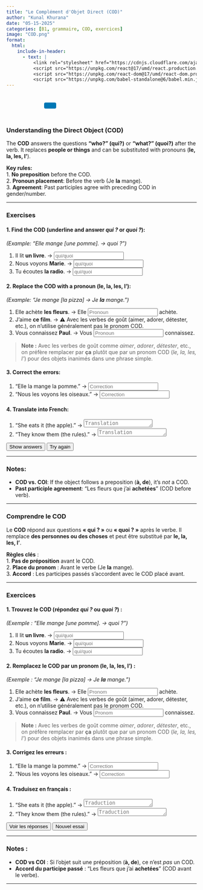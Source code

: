 ```yaml
---
title: "Le Complément d'Objet Direct (COD)"  
author: "Kunal Khurana"  
date: "05-15-2025"  
categories: [B1, grammaire, COD, exercices]  
image: "COD.png"  
format:
  html:
    include-in-header:
      - text: |
          <link rel="stylesheet" href="https://cdnjs.cloudflare.com/ajax/libs/font-awesome/6.0.0/css/all.min.css">
          <script src="https://unpkg.com/react@17/umd/react.production.min.js"></script>
          <script src="https://unpkg.com/react-dom@17/umd/react-dom.production.min.js"></script>
          <script src="https://unpkg.com/babel-standalone@6/babel.min.js"></script>
---
```


::: {style="text-align: left; padding: 10px;"}
<a href="mailto:frenchwithkunal@gmail.com" target="_blank" style="margin: 0 10px; color: #000;"><i class="fas fa-envelope fa-lg"></i></a> <a href="https://www.instagram.com/frenchwithkunal" target="_blank" style="margin: 0 10px; color: #E1306C;"><i class="fab fa-instagram fa-lg"></i></a> <a href="https://frenchwithkunal.ca" target="_blank" style="margin: 0 10px; color: #0077b5;"><i class="fas fa-globe fa-lg"></i></a> <a href="https://whatsapp.com/channel/0029Vb57n2e7dmegpjYpyi3V" target="_blank" style="margin: 0 10px; color: #25D366;"><i class="fab fa-whatsapp fa-lg"></i></a> <button onclick="copyLink()" style="background-color: #0077b5; color: white; padding: 8px 16px; border: none; border-radius: 4px; cursor: pointer; margin-left: 10px;"> <i class="fas fa-copy"></i> </button> [Link copied!]{#copy-message style="margin-left: 10px; color: green; display: none;"}
:::

::: {#react-root}
:::

```{=html}
<script type="text/babel">
 const ProfilePage = () => {
  const { useState, useEffect } = React;
  const [redirectCounter, setRedirectCounter] = useState(4);
  const [isRedirecting, setIsRedirecting] = useState(false);

  const isFrench = document.documentElement.lang === "fr";

  const translations = {
    noAccess: isFrench 
      ? "Vous n'avez pas accès à cette page. Si vous pensez que vous avez accès, veuillez <a href='https://frenchwithkunal.ca/login.html'>vous connecter</a>."
      : "You don't have access to this page. If you think you have, kindly <a href='https://frenchwithkunal.ca/login.html'>login</a>.",
    subscribe: isFrench
      ? "Veuillez vous abonner pour obtenir l'accès."
      : "Please subscribe to gain access.",
    redirecting: isFrench
      ? `Redirection vers la page d'abonnement dans ${redirectCounter} secondes...`
      : `Redirecting to subscription page in ${redirectCounter} seconds...`
  };

  const refreshToken = async () => {
    const storedRefreshToken = localStorage.getItem("refreshToken");

    if (!storedRefreshToken) {
      window.location.href = "/login.html";
      return null;
    }

    try {
      const response = await fetch("https://frenchwithkunal-cdf6ea3f88ce.herokuapp.com/api/v1/auth/refresh-token", {
        method: "POST",
        headers: {
          "Content-Type": "application/json",
        },
        body: JSON.stringify({ refreshToken: storedRefreshToken }),
      });

      if (!response.ok) {
        localStorage.removeItem("accessToken");
        localStorage.removeItem("refreshToken");
        window.location.href = "/login.html";
        return null;
      }

      const data = await response.json();
      localStorage.setItem("accessToken", data.accessToken);
      return data.accessToken;
    } catch (error) {
      localStorage.removeItem("accessToken");
      localStorage.removeItem("refreshToken");
      window.location.href = "/login.html";
      return null;
    }
  };

  const fetchWithAuth = async (url, options = {}) => {
    let accessToken = localStorage.getItem("accessToken");

    options.headers = {
      ...options.headers,
      Authorization: `Bearer ${accessToken}`,
      "Content-Type": "application/json",
    };

    let response = await fetch(url, options);

    if (response.status === 401) {
      console.log("Access token expired, attempting to refresh...");

      // Refresh token
      accessToken = await refreshToken();

      if (!accessToken) return null;

      options.headers.Authorization = `Bearer ${accessToken}`;
      response = await fetch(url, options);
    }

    return response.json();
  };

  const showNoAccessMessage = () => {
    setIsRedirecting(true);
    
    const noAccessMessage = `
      <div style="text-align: center; padding: 20px;">
        <h2>${translations.noAccess}</h2>
        <p>${translations.subscribe}</p>
        <p>${translations.redirecting}</p>
      </div>
    `;
    document.body.innerHTML = noAccessMessage;
    
    // Start countdown and redirect
    const redirectInterval = setInterval(() => {
      setRedirectCounter((prev) => {
        const newCounter = prev - 1;
        if (newCounter <= 0) {
          clearInterval(redirectInterval);
          window.location.href = "https://frenchwithkunal.ca/payment.html";
        }
        
        // Update the countdown text
        const countdownElement = document.querySelector('p:last-child');
        if (countdownElement) {
          countdownElement.textContent = isFrench
            ? `Redirection vers la page d'abonnement dans ${newCounter} secondes...`
            : `Redirecting to subscription page in ${newCounter} seconds...`;
        }
        
        return newCounter;
      });
    }, 1000);
  };

  useEffect(() => {
    const storedToken = localStorage.getItem('accessToken');

    if(!storedToken) {
      showNoAccessMessage();
    } else {
      const fetchData = async() => {
        const data = await fetchWithAuth("https://frenchwithkunal-cdf6ea3f88ce.herokuapp.com/api/v1/auth/me", {
          method: "POST",
        });

        if (data && data.data && data.data.hasAccess) {
          console.log(data);
        } else {
          showNoAccessMessage();
        }
      };
      fetchData();
    }
  }, []);

  return (
    <div></div>
  );
};

ReactDOM.render(
  <ProfilePage />,
  document.getElementById('react-root')
);
 </script>
```
::: {.content-visible when-profile="english"}

### Understanding the Direct Object (COD)  
The **COD** answers the questions **"who?" (qui?)** or **"what?" (quoi?)** after the verb. It replaces **people or things** and can be substituted with pronouns (**le, la, les, l’**).  

**Key rules:**  
1. **No preposition** before the COD.  
2. **Pronoun placement**: Before the verb (Je **la** mange).  
3. **Agreement**: Past participles agree with preceding COD in gender/number.  

---

### Exercises  

#### 1. Find the COD (underline and answer *qui ?* or *quoi ?*):  
*(Example: "Elle mange [une pomme]. → quoi ?")*  

1. Il lit **un livre**. → <input type="text" placeholder="qui/quoi" oninput="checkAnswer(this, 'quoi')"><span style="margin-left:10px;"></span>  
2. Nous voyons **Marie**. → <input type="text" placeholder="qui/quoi" oninput="checkAnswer(this, 'qui')"><span style="margin-left:10px;"></span>  
3. Tu écoutes **la radio**. → <input type="text" placeholder="qui/quoi" oninput="checkAnswer(this, 'quoi')"><span style="margin-left:10px;"></span>  

#### 2. Replace the COD with a pronoun (**le, la, les, l’**):  
*(Example: "Je mange [la pizza] → Je **la** mange.")*  

1. Elle achète **les fleurs**. → Elle <input type="text" placeholder="Pronoun" oninput="checkAnswer(this, 'les')"> achète.<span style="margin-left:10px;"></span>  
2. J’aime **ce film**. → ⚠️ Avec les verbes de goût (aimer, adorer, détester, etc.), on n'utilise généralement pas le pronom COD.
3. Vous connaissez **Paul**. → Vous <input type="text" placeholder="Pronoun" oninput="checkAnswer(this, 'le')"> connaissez.<span style="margin-left:10px;"></span>  

> **Note :** Avec les verbes de goût comme *aimer*, *adorer*, *détester*, etc., on préfère remplacer par **ça** plutôt que par un pronom COD (*le, la, les, l’*) pour des objets inanimés dans une phrase simple.

#### 3. Correct the errors:  
1. "Elle la mange la pomme." → <input type="text" placeholder="Correction" oninput="checkAnswer(this, 'Elle mange la pomme.')"><span style="margin-left:10px;"></span>  
2. "Nous les voyons les oiseaux." → <input type="text" placeholder="Correction" oninput="checkAnswer(this, 'Nous voyons les oiseaux.')"><span style="margin-left:10px;"></span>  

#### 4. Translate into French:  
1. "She eats it (the apple)." → <textarea placeholder="Translation" rows="1" oninput="checkTranslation(this, 'Elle la mange.')"></textarea><span style="margin-left:10px;"></span>  
2. "They know them (the rules)." → <textarea placeholder="Translation" rows="1" oninput="checkTranslation(this, 'Ils les connaissent.')"></textarea><span style="margin-left:10px;"></span>  

<button onclick="showAnswers()">Show answers</button>  
<button onclick="refreshPage()">Try again</button>  

---

### Notes:  
- **COD vs. COI**: If the object follows a preposition (**à, de**), it’s *not* a COD.  
- **Past participle agreement**: "Les fleurs que j’ai **achetées**" (COD before verb).  

:::

---

::: {.content-visible when-profile="french"}  

### Comprendre le COD  
Le **COD** répond aux questions **« qui ? »** ou **« quoi ? »** après le verbe. Il remplace **des personnes ou des choses** et peut être substitué par **le, la, les, l’**.  

**Règles clés** :  
1. **Pas de préposition** avant le COD.  
2. **Place du pronom** : Avant le verbe (Je **la** mange).  
3. **Accord** : Les participes passés s’accordent avec le COD placé avant.  

---

### Exercices  

#### 1. Trouvez le COD (répondez *qui ?* ou *quoi ?*) :  
*(Exemple : "Elle mange [une pomme]. → quoi ?")*  

1. Il lit **un livre**. → <input type="text" placeholder="qui/quoi" oninput="checkAnswer(this, 'quoi')"><span style="margin-left:10px;"></span>  
2. Nous voyons **Marie**. → <input type="text" placeholder="qui/quoi" oninput="checkAnswer(this, 'qui')"><span style="margin-left:10px;"></span>  
3. Tu écoutes **la radio**. → <input type="text" placeholder="qui/quoi" oninput="checkAnswer(this, 'quoi')"><span style="margin-left:10px;"></span>  

#### 2. Remplacez le COD par un pronom (**le, la, les, l’**) :  
*(Exemple : "Je mange [la pizza] → Je **la** mange.")*  

1. Elle achète **les fleurs**. → Elle <input type="text" placeholder="Pronom" oninput="checkAnswer(this, 'les')"> achète.<span style="margin-left:10px;"></span>  
2. J’aime **ce film**. → ⚠️ Avec les verbes de goût (aimer, adorer, détester, etc.), on n'utilise généralement pas le pronom COD.
3. Vous connaissez **Paul**. → Vous <input type="text" placeholder="Pronom" oninput="checkAnswer(this, 'le')"> connaissez.<span style="margin-left:10px;"></span>  

> **Note :** Avec les verbes de goût comme *aimer*, *adorer*, *détester*, etc., on préfère remplacer par **ça** plutôt que par un pronom COD (*le, la, les, l’*) pour des objets inanimés dans une phrase simple.

#### 3. Corrigez les erreurs :  
1. "Elle la mange la pomme." → <input type="text" placeholder="Correction" oninput="checkAnswer(this, 'Elle mange la pomme.')"><span style="margin-left:10px;"></span>  
2. "Nous les voyons les oiseaux." → <input type="text" placeholder="Correction" oninput="checkAnswer(this, 'Nous voyons les oiseaux.')"><span style="margin-left:10px;"></span>  

#### 4. Traduisez en français :  
1. "She eats it (the apple)." → <textarea placeholder="Traduction" rows="1" oninput="checkTranslation(this, 'Elle la mange.')"></textarea><span style="margin-left:10px;"></span>  
2. "They know them (the rules)." → <textarea placeholder="Traduction" rows="1" oninput="checkTranslation(this, 'Ils les connaissent.')"></textarea><span style="margin-left:10px;"></span>  

<button onclick="showAnswers()">Voir les réponses</button>  
<button onclick="refreshPage()">Nouvel essai</button>  

---

### Notes :  
- **COD vs COI** : Si l’objet suit une préposition (**à, de**), ce n’est *pas* un COD.  
- **Accord du participe passé** : "Les fleurs que j’ai **achetées**" (COD avant le verbe).  

:::

<script>
function checkAnswer(input, correctAnswer) {
    const span = input.nextElementSibling;
    if (input.value.trim().toLowerCase() === correctAnswer.toLowerCase()) {
        span.textContent = "✓ Correct";
        span.style.color = "green";
    } else {
        span.textContent = "";
    }
}

function checkTranslation(textarea, correctTranslation) {
    const span = textarea.nextElementSibling;
    if (textarea.value.trim().toLowerCase() === correctTranslation.toLowerCase()) {
        span.textContent = "✓ Correct";
        span.style.color = "green";
    } else {
        span.textContent = "";
    }
}

function showAnswers() {
    document.querySelectorAll('input[type="text"], textarea').forEach(el => {
        const correct = el.getAttribute('oninput')?.match(/'([^']+)'/)?.[1];
        if (correct) {
            const span = el.nextElementSibling;
            span.textContent = `Réponse : ${correct}`;
            span.style.color = "blue";
        }
    });
}

function refreshPage() {
    location.reload();
}
</script>

--- 
